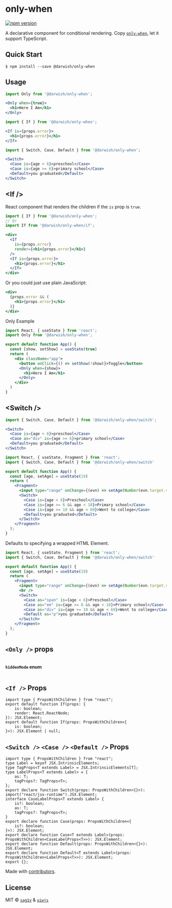 only-when
===

[![npm version](https://img.shields.io/npm/v/@darwish/only-when.svg)](https://www.npmjs.com/package/@darwish/only-when)


A declarative component for conditional rendering. Copy [`only-when`](https://github.com/LonelyFellas/Darwish-plus), let it support TypeScript.

## Quick Start

```shell
$ npm install --save @darwish/only-when
```

## Usage

```jsx
import Only from '@darwish/only-when';

<Only when={true}>
  <h1>Here I Am</h1>
</Only>
```

```jsx
import { If } from '@darwish/only-when';

<If is={props.error}>
  <h1>{props.error}</h1>
</If>
```

```jsx
import { Switch, Case, Default } from '@darwish/only-when';

<Switch>
  <Case is={age < 6}>preschool</Case>
  <Case is={age >= 6}>primary school</Case>
  <Default>you graduated</Default>
</Switch>
```

## \<If />

React component that renders the children if the `is` prop is `true`.

```jsx
import { If } from '@darwish/only-when';
// Or
import If from '@darwish/only-when/if';

<div>
  <If
    is={props.error}
    render={<h1>{props.error}</h1>}
  />
  <If is={props.error}>
    <h1>{props.error}</h1>
  </If>
</div>
```

Or you could just use plain JavaScript:

```jsx
<div>
  {props.error && (
    <h1>{props.error}</h1>
  )}
</div>
```

Only Example

```jsx mdx:preview&background=#fff&codePen=true
import React, { useState } from 'react';
import Only from '@darwish/only-when';

export default function App() {
  const [show, setShow] = useState(true)
  return (
    <div className="app">
      <button onClick={() => setShow(!show)}>Toggle</button>
      <Only when={show}>
        <h1>Here I Am</h1>
      </Only>
    </div>
  )
}
```

## \<Switch />

```jsx
import { Switch, Case, Default } from '@darwish/only-when/switch';

<Switch>
  <Case is={age < 6}>preschool</Case>
  <Case as="div" is={age >= 6}>primary school</Case>
  <Default>you graduated</Default>
</Switch>
```

```jsx mdx:preview&background=#fff&codePen=true
import React, { useState, Fragment } from 'react';
import { Switch, Case, Default } from '@darwish/only-when/switch'

export default function App() {
  const [age, setAge] = useState(19)
  return (
    <Fragment>
      <input type="range" onChange={(evn) => setAge(Number(evn.target.value))} /> {age}<br />
      <Switch>
        <Case is={age < 6}>Preschool</Case>
        <Case is={age >= 6 && age < 18}>Primary school</Case>
        <Case is={age >= 18 && age < 60}>Went to college</Case>
        <Default>you graduated</Default>
      </Switch>
    </Fragment>
  );
}
```

Defaults to specifying a wrapped HTML Element.

```jsx mdx:preview&background=#fff&codePen=true
import React, { useState, Fragment } from 'react';
import { Switch, Case, Default } from '@darwish/only-when/switch'

export default function App() {
  const [age, setAge] = useState(19)
  return (
    <Fragment>
      <input type="range" onChange={(evn) => setAge(Number(evn.target.value))} /> {age}
      <br />
      <Switch>
        <Case as="span" is={age < 6}>Preschool</Case>
        <Case as="em" is={age >= 6 && age < 18}>Primary school</Case>
        <Case as="div" is={age >= 18 && age < 60}>Went to college</Case>
        <Default as="p">you graduated</Default>
      </Switch>
    </Fragment>
  );
}
```

## `<Only />` props
<Table size="small" pagination={false} columns={[{
    title: 'prop name',
    dataIndex: 'propName',
    key: 'propName',
}, {
    title: 'type',
    dataIndex: 'type',
    key: 'type',
}, {
    title: 'default',
    dataIndex: 'default',
    key: 'default',
}, {
    title: 'isRequired',
    dataIndex: 'isRequired',
    key: 'isRequired',
}, {
    title: 'description',
    dataIndex: 'description',
    key: 'description',
}]} dataSource={[{
    propName: 'children',
    type: 'react element',
    default: 'null',
    isRequired: 'true',
    description: 'A single child element',
}, {
    propName: 'when',
    type: 'boolean',
    default: 'false',
    isRequired: 'true',
    description: 'When true, children will rendered as is',
}, {
    propName: 'hiddenMode',
    type: 'string',
    default: 'null',
    isRequired: 'false',
    description: 'Determines how children should be hidden',
}, {
    propName: 'className',
    type: 'string',
    default: 'w-hidden',
    isRequired: 'false',
    description: 'A custom class name to be applied when hiddenMode is set to `css`',
}]}></Table>

**`hiddenMode` enum**

<Table size="small" pagination={false} columns={[{
    title: 'hiddenMode',
    dataIndex: 'hiddenMode',
    key: 'hiddenMode',
}, {
    title: 'description',
    dataIndex: 'description',
    key: 'description',
}]} dataSource={[{
    hiddenMode: 'null',
    description: 'Will not render the child',
}, {
    hiddenMode: 'display',
    description: 'Will render the child with `display:none`',
}, {
    hiddenMode: 'visibility',
    description: 'Will render the child with `visibility:hidden`',
}, {
    hiddenMode: 'css',
    description: 'Will render the child with a CSS class (you can pass it a custom `className` prop)',
}]}>

</Table>

## `<If />` Props

```tsx
import type { PropsWithChildren } from "react";
export default function If(props: {
    is: boolean;
    render: React.ReactNode;
}): JSX.Element;
export default function If(props: PropsWithChildren<{
    is: boolean;
}>): JSX.Element | null;
```

## `<Switch />` `<Case />` `<Default />` Props

```tsx
import type { PropsWithChildren } from "react";
type Label = keyof JSX.IntrinsicElements;
type TagProps<T extends Label> = JSX.IntrinsicElements[T];
type LabelProps<T extends Label> = {
    as: T;
    tagProps?: TagProps<T>;
};
export declare function Switch(props: PropsWithChildren<{}>): import("react/jsx-runtime").JSX.Element;
interface CaseLabelProps<T extends Label> {
    is?: boolean;
    as: T;
    tagProps?: TagProps<T>;
}
export declare function Case(props: PropsWithChildren<{
    is?: boolean;
}>): JSX.Element;
export declare function Case<T extends Label>(props: PropsWithChildren<CaseLabelProps<T>>): JSX.Element;
export declare function Default(props: PropsWithChildren<{}>): JSX.Element;
export declare function Default<T extends Label>(props: PropsWithChildren<LabelProps<T>>): JSX.Element;
export {};

```


Made with [contributors](https://github.com/LonelyFellas/github-action-contributors).


## License

MIT © [`sag1v`](https://github.com/sag1v) & [`uiwjs`](https://github.com/uiwjs)
